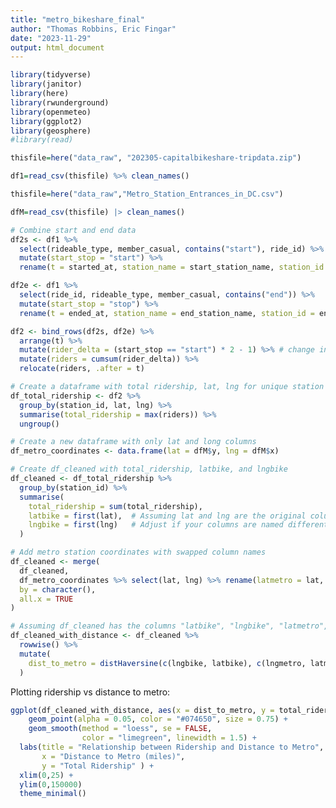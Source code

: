 ```yaml
---
title: "metro_bikeshare_final"
author: "Thomas Robbins, Eric Fingar"
date: "2023-11-29"
output: html_document
---
```



```r
library(tidyverse)
library(janitor)
library(here)
library(rwunderground)
library(openmeteo)
library(ggplot2)
library(geosphere)
#library(read)
```


```r
thisfile=here("data_raw", "202305-capitalbikeshare-tripdata.zip")

df1=read_csv(thisfile) %>% clean_names()
```

```r
thisfile=here("data_raw","Metro_Station_Entrances_in_DC.csv")

dfM=read_csv(thisfile) |> clean_names()
```


```r
# Combine start and end data
df2s <- df1 %>%
  select(rideable_type, member_casual, contains("start"), ride_id) %>% 
  mutate(start_stop = "start") %>%
  rename(t = started_at, station_name = start_station_name, station_id = start_station_id, lat = start_lat, lng = start_lng)

df2e <- df1 %>%
  select(ride_id, rideable_type, member_casual, contains("end")) %>%
  mutate(start_stop = "stop") %>%
  rename(t = ended_at, station_name = end_station_name, station_id = end_station_id, lat = end_lat, lng = end_lng)

df2 <- bind_rows(df2s, df2e) %>%
  arrange(t) %>%
  mutate(rider_delta = (start_stop == "start") * 2 - 1) %>% # change in ridership 
  mutate(riders = cumsum(rider_delta)) %>%
  relocate(riders, .after = t)

```

```r
# Create a dataframe with total ridership, lat, lng for unique station IDs
df_total_ridership <- df2 %>%
  group_by(station_id, lat, lng) %>%
  summarise(total_ridership = max(riders)) %>%
  ungroup()

```

```r

# Create a new dataframe with only lat and long columns
df_metro_coordinates <- data.frame(lat = dfM$y, lng = dfM$x)

```

```r

# Create df_cleaned with total_ridership, latbike, and lngbike
df_cleaned <- df_total_ridership %>%
  group_by(station_id) %>%
  summarise(
    total_ridership = sum(total_ridership),
    latbike = first(lat),  # Assuming lat and lng are the original columns
    lngbike = first(lng)   # Adjust if your columns are named differently
  )

# Add metro station coordinates with swapped column names
df_cleaned <- merge(
  df_cleaned,
  df_metro_coordinates %>% select(lat, lng) %>% rename(latmetro = lat, lngmetro = lng),
  by = character(),
  all.x = TRUE
)

```

```r
# Assuming df_cleaned has the columns "latbike", "lngbike", "latmetro", "lngmetro"
df_cleaned_with_distance <- df_cleaned %>%
  rowwise() %>%
  mutate(
    dist_to_metro = distHaversine(c(lngbike, latbike), c(lngmetro, latmetro)) / 1609.344
  )

```

Plotting ridership vs distance to metro:
```r

ggplot(df_cleaned_with_distance, aes(x = dist_to_metro, y = total_ridership))+
    geom_point(alpha = 0.05, color = "#074650", size = 0.75) +
    geom_smooth(method = "loess", se = FALSE,
                color = "limegreen", linewidth = 1.5) +  
  labs(title = "Relationship between Ridership and Distance to Metro",
       x = "Distance to Metro (miles)",
       y = "Total Ridership" ) +
  xlim(0,25) +
  ylim(0,150000)
  theme_minimal()

```


